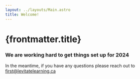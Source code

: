 ```yaml
---
layout: ../layouts/Main.astro
title: Welcome!
---
```


# {frontmatter.title}
### We are working hard to get things set up for 2024

In the meantime, if you have any questions please reach out to <a href="mailto:first@levitatelearning.ca">first@levitatelearning.ca</a>
